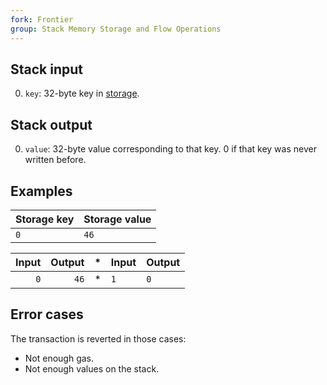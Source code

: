 ```yaml
---
fork: Frontier
group: Stack Memory Storage and Flow Operations
---
```


## Stack input

0. `key`: 32-byte key in [storage](/about).

## Stack output

0. `value`: 32-byte value corresponding to that key. 0 if that key was never written before.

## Examples

| Storage key | Storage value |
|-------------|---------------|
| `0` | `46` |

| Input | Output | * | Input | Output |
|------:|-------:|---|-------|--------|
| `0` | `46` | * | `1` | `0` |

## Error cases

The transaction is reverted in those cases:
- Not enough gas.
- Not enough values on the stack.
